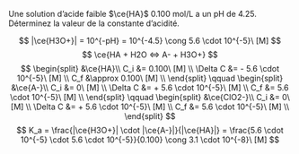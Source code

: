 ::: {.Exercise data-latex=""}

Une solution d’acide faible $\ce{HA}$ 0.100 mol/L a un pH de 4.25. Déterminez la valeur de la constante d’acidité.
\vspace{\stretch{1}}

:::

::: {.Answer data-latex=""}

$$
|\ce{H3O+}| = 10^{-pH} = 10^{-4.5} \cong 5.6 \cdot 10^{-5}\ [M]
$$
$$
\ce{HA + H2O <=> A- + H3O+}
$$
$$
\begin{split}
&\ce{HA}\\
C_i &= 0.100\ [M] \\
\Delta C &= - 5.6 \cdot 10^{-5}\ [M] \\
C_f &\approx 0.100\ [M] \\
\end{split}
\qquad
\begin{split}
&\ce{A-}\\
C_i &= 0\ [M] \\
\Delta C &= + 5.6 \cdot 10^{-5}\ [M] \\
C_f &= 5.6 \cdot 10^{-5}\ [M] \\
\end{split}
\qquad
\begin{split}
&\ce{ClO2-}\\
C_i &= 0\ [M] \\
\Delta C &= + 5.6 \cdot 10^{-5}\ [M] \\
C_f &= 5.6 \cdot 10^{-5}\ [M] \\
\end{split}
$$
$$
K_a = \frac{|\ce{H3O+}| \cdot |\ce{A-}|}{|\ce{HA}|} = \frac{5.6 \cdot 10^{-5} \cdot 5.6 \cdot 10^{-5}}{0.100} \cong 3.1 \cdot 10^{-8}\ [M]
$$

:::
